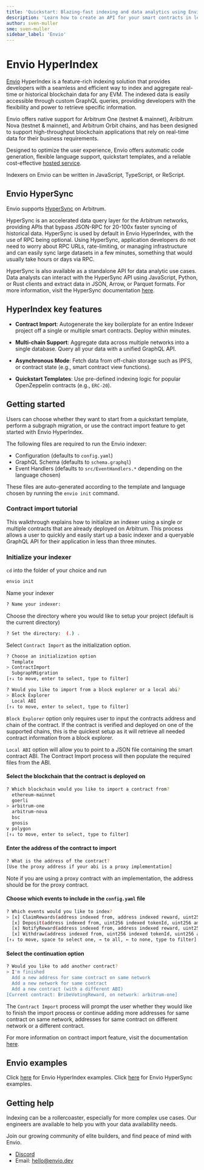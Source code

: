 ```yaml
---
title: 'Quickstart: Blazing-fast indexing and data analytics using Envio'
description: 'Learn how to create an API for your smart contracts in less than 3 minutes and index Arbitrum data 100x faster than RPC'
author: sven-muller
sme: sven-muller
sidebar_label: 'Envio'
---
```


# Envio HyperIndex

[Envio](https://envio.dev/) HyperIndex is a feature-rich indexing solution that provides developers with a seamless and efficient way to index and aggregate real-time or historical blockchain data for any EVM. The indexed data is easily accessible through custom GraphQL queries, providing developers with the flexibility and power to retrieve specific information.

Envio offers native support for Arbitrum One (testnet & mainnet), Aribitrum Nova (testnet & mainnet), and Arbitrum Orbit chains, and has been designed to support high-throughput blockchain applications that rely on real-time data for their business requirements.

Designed to optimize the user experience, Envio offers automatic code generation, flexible language support, quickstart templates, and a reliable cost-effective [hosted service](https://docs.envio.dev/docs/hosted-service).

Indexers on Envio can be written in JavaScript, TypeScript, or ReScript.

## Envio HyperSync

Envio supports [HyperSync](https://docs.envio.dev/docs/hypersync) on Arbitrum.

HyperSync is an accelerated data query layer for the Arbitrum networks, providing APIs that bypass JSON-RPC for 20-100x faster syncing of historical data. HyperSync is used by default in Envio HyperIndex, with the use of RPC being optional. Using HyperSync, application developers do not need to worry about RPC URLs, rate-limiting, or managing infrastructure and can easily sync large datasets in a few minutes, something that would usually take hours or days via RPC.

HyperSync is also available as a standalone API for data analytic use cases. Data analysts can interact with the HyperSync API using JavaScript, Python, or Rust clients and extract data in JSON, Arrow, or Parquet formats. For more information, visit the HyperSync documentation [here](https://docs.envio.dev/docs/overview-hypersync).

## HyperIndex key features

- **Contract Import**: Autogenerate the key boilerplate for an entire Indexer project off a single or multiple smart contracts. Deploy within minutes.

- **Multi-chain Support**: Aggregate data across multiple networks into a single database. Query all your data with a unified GraphQL API.

- **Asynchronous Mode**: Fetch data from off-chain storage such as IPFS, or contract state (e.g., smart contract view functions).

- **Quickstart Templates**: Use pre-defined indexing logic for popular OpenZeppelin contracts (e.g., `ERC-20`).

## Getting started

Users can choose whether they want to start from a quickstart template, perform a subgraph migration, or use the contract import feature to get started with Envio HyperIndex.

The following files are required to run the Envio indexer:

- Configuration (defaults to `config.yaml`)
- GraphQL Schema (defaults to `schema.graphql`)
- Event Handlers (defaults to `src/EventHandlers.*` depending on the language chosen)

These files are auto-generated according to the template and language chosen by running the `envio init` command.

### Contract import tutorial

This walkthrough explains how to initialize an indexer using a single or multiple contracts that are already deployed on Arbitrum. This process allows a user to quickly and easily start up a basic indexer and a queryable GraphQL API for their application in less than three minutes.

### Initialize your indexer

`cd` into the folder of your choice and run

```bash
envio init
```

Name your indexer

```bash
? Name your indexer:
```

Choose the directory where you would like to setup your project (default is the current directory)

```bash
? Set the directory:  (.) .
```

Select `Contract Import` as the initialization option.

```bash
? Choose an initialization option
  Template
> ContractImport
  SubgraphMigration
[↑↓ to move, enter to select, type to filter]
```

```bash
? Would you like to import from a block explorer or a local abi?
> Block Explorer
  Local ABI
[↑↓ to move, enter to select, type to filter]
```

`Block Explorer` option only requires user to input the contracts address and chain of the contract. If the contract is verified and deployed on one of the supported chains, this is the quickest setup as it will retrieve all needed contract information from a block explorer.

`Local ABI` option will allow you to point to a JSON file containing the smart contract ABI. The Contract Import process will then populate the required files from the ABI.

#### Select the blockchain that the contract is deployed on

```bash
? Which blockchain would you like to import a contract from?
  ethereum-mainnet
  goerli
> arbitrum-one
  arbitrum-nova
  bsc
  gnosis
v polygon
[↑↓ to move, enter to select, type to filter]
```

#### Enter the address of the contract to import

```bash
? What is the address of the contract?
[Use the proxy address if your abi is a proxy implementation]
```

Note if you are using a proxy contract with an implementation, the address should be for the proxy contract.

#### Choose which events to include in the `config.yaml` file

```bash
? Which events would you like to index?
> [x] ClaimRewards(address indexed from, address indexed reward, uint256 amount)
  [x] Deposit(address indexed from, uint256 indexed tokenId, uint256 amount)
  [x] NotifyReward(address indexed from, address indexed reward, uint256 indexed epoch, uint256 amount)
  [x] Withdraw(address indexed from, uint256 indexed tokenId, uint256 amount)
[↑↓ to move, space to select one, → to all, ← to none, type to filter]
```

#### Select the continuation option

```bash
? Would you like to add another contract?
> I'm finished
  Add a new address for same contract on same network
  Add a new network for same contract
  Add a new contract (with a different ABI)
[Current contract: BribeVotingReward, on network: arbitrum-one]
```

The `Contract Import` process will prompt the user whether they would like to finish the import process or continue adding more addresses for same contract on same network, addresses for same contract on different network or a different contract.

For more information on contract import feature, visit the documentation [here](https://docs.envio.dev/docs/contract-import).

## Envio examples

Click [here](https://docs.envio.dev/docs/example-uniswap-v3) for Envio HyperIndex examples.
Click [here](https://docs.envio.dev/docs/hypersync-clients) for Envio HyperSync examples.

## Getting help

Indexing can be a rollercoaster, especially for more complex use cases. Our engineers are available to help you with your data availability needs.

Join our growing community of elite builders, and find peace of mind with Envio.

- [Discord](https://discord.gg/mZHNWgNCAc)
- Email: [hello@envio.dev](mailto:hello@envio.dev)
